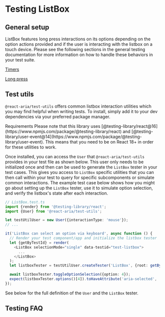 


# Testing ListBox

## General setup

ListBox features long press interactions on its options depending on the option actions provided and if the user is interacting with the listbox on
a touch device. Please see the following sections in the general testing documentation for more information on how to handle these
behaviors in your test suite.

[Timers](../testing.html#timers)

[Long press](../testing.html#simulating-user-long-press)

## Test utils

`@react-aria/test-utils` offers common listbox interaction utilities which you may find helpful when writing tests. To install, simply
add it to your dev dependencies via your preferred package manager.

<InstallCommand pkg="@react-aria/test-utils" flags="--dev" />

<InlineAlert variant="notice">
  <Heading>Requirements</Heading>
  <Content>Please note that this library uses [@testing-library/react@16](https://www.npmjs.com/package/@testing-library/react) and [@testing-library/user-event@14](https://www.npmjs.com/package/@testing-library/user-event). This means that you need to be on React 18+ in order for these utilities to work.</Content>
</InlineAlert>

Once installed, you can access the `User` that `@react-aria/test-utils` provides in your test file as shown below. This user only needs to be initialized once and then can be used to generate
the `ListBox` tester in your test cases. This gives you access to `ListBox` specific utilities that you can then call within your test to query for specific subcomponents or simulate common interactions.
The example test case below shows how you might go about setting up the `ListBox` tester, use it to simulate option selection, and verify the listbox's state after each interaction.

```ts
// ListBox.test.ts
import {render} from '@testing-library/react';
import {User} from '@react-aria/test-utils';

let testUtilUser = new User({interactionType: 'mouse'});
// ...

it('ListBox can select an option via keyboard', async function () {
  // Render your test component/app and initialize the listbox tester
  let {getByTestId} = render(
    <ListBox selectionMode="single" data-testid="test-listbox">
      ...
    </ListBox>
  );
  let listboxTester = testUtilUser.createTester('ListBox', {root: getByTestId('test-listbox'), interactionType: 'keyboard'});

  await listboxTester.toggleOptionSelection({option: 4});
  expect(listboxTester.options()[4]).toHaveAttribute('aria-selected', 'true');
});
```

See below for the full definition of the `User` and the `ListBox` tester.

<ClassAPI links={testUtilDocs.links} class={testUtilDocs.exports.User} />
<ClassAPI links={testUtilDocs.links} class={testUtilDocs.exports.ListBoxTester} />

## Testing FAQ

<PatternTestingFAQ patternName="listbox" />
